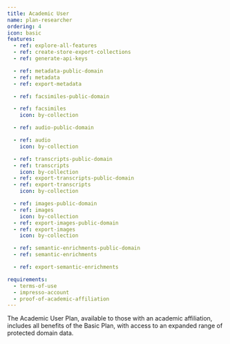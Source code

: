```yaml
---
title: Academic User
name: plan-researcher
ordering: 4
icon: basic
features:
  - ref: explore-all-features
  - ref: create-store-export-collections
  - ref: generate-api-keys

  - ref: metadata-public-domain
  - ref: metadata
  - ref: export-metadata

  - ref: facsimiles-public-domain

  - ref: facsimiles
    icon: by-collection

  - ref: audio-public-domain

  - ref: audio
    icon: by-collection

  - ref: transcripts-public-domain
  - ref: transcripts
    icon: by-collection
  - ref: export-transcripts-public-domain
  - ref: export-transcripts
    icon: by-collection

  - ref: images-public-domain
  - ref: images
    icon: by-collection
  - ref: export-images-public-domain
  - ref: export-images
    icon: by-collection

  - ref: semantic-enrichments-public-domain
  - ref: semantic-enrichments

  - ref: export-semantic-enrichments

requirements:
  - terms-of-use
  - impresso-account
  - proof-of-academic-affiliation
---
```


The Academic User Plan, available to those with an academic affiliation, includes all benefits of the Basic Plan, with access to an expanded range of protected domain data.
